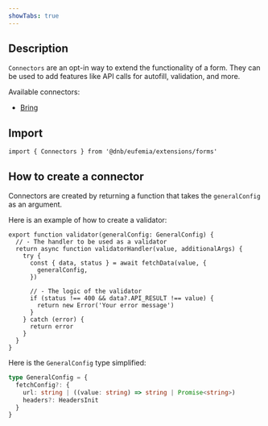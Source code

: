 ```yaml
---
showTabs: true
---
```


## Description

`Connectors` are an opt-in way to extend the functionality of a form. They can be used to add features like API calls for autofill, validation, and more.

Available connectors:

- [Bring](/uilib/extensions/forms/Connectors/Bring/)

## Import

```tsx
import { Connectors } from '@dnb/eufemia/extensions/forms'
```

## How to create a connector

Connectors are created by returning a function that takes the `generalConfig` as an argument.

Here is an example of how to create a validator:

```tsx
export function validator(generalConfig: GeneralConfig) {
  // - The handler to be used as a validator
  return async function validatorHandler(value, additionalArgs) {
    try {
      const { data, status } = await fetchData(value, {
        generalConfig,
      })

      // - The logic of the validator
      if (status !== 400 && data?.API_RESULT !== value) {
        return new Error('Your error message')
      }
    } catch (error) {
      return error
    }
  }
}
```

Here is the `GeneralConfig` type simplified:

```ts
type GeneralConfig = {
  fetchConfig?: {
    url: string | ((value: string) => string | Promise<string>)
    headers?: HeadersInit
  }
}
```
